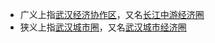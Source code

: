 {{disambig|Cat=五字地名消歧義}}
*广义上指[[武汉经济协作区|武汉经济协作区]]，又名[[长江中游经济圈|长江中游经济圈]]
*狭义上指[[武汉城市圈|武汉城市圈]]，又名[[武汉城市经济圈|武汉城市经济圈]]